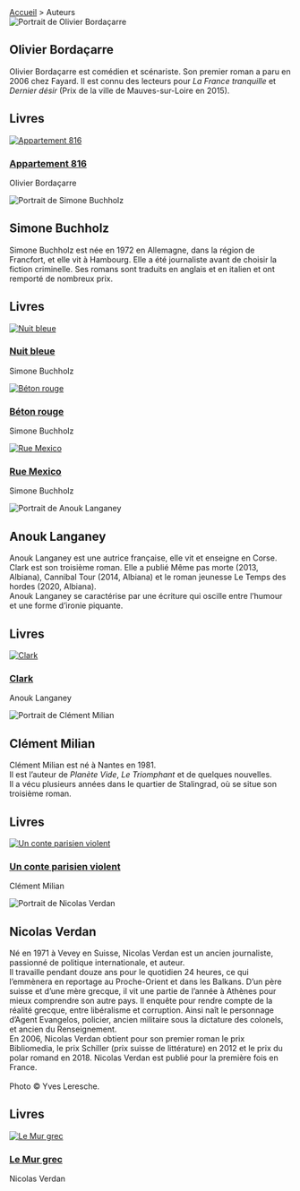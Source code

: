 
<div className="contributors-page">
  <nav className="breadcrumbs">
    <a href="/">Accueil</a> > <span className="current">Auteurs</span>
  </nav>

  <div className="contributors">
    <article className="contributor">
      <div className="contributor-portrait">
        <img
          src={BordacarreImage}
          alt="Portrait de Olivier Bordaçarre"
          className="contributor-portrait-image"
        />
      </div>
      <h1 className="contributor-name">Olivier Bordaçarre</h1>
      <p className="contributor-bio">
        Olivier Bordaçarre est comédien et scénariste. Son premier roman a paru en 2006 chez Fayard. Il est connu des
        lecteurs pour <em>La France tranquille</em> et <em>Dernier désir</em> (Prix de la ville de Mauves-sur-Loire en
        2015).
      </p>
      <h2 className="contributor-books-title">Livres</h2>
      <div className="contributor-books-products">
        <article className="contributor-books-product">
          <a href="/fr/p/appartement-816">
            <img
              src="/appartement-816.cover.jpg"
              alt="Appartement 816"
              className="contributor-books-product-cover"
            />
          </a>
          <h1 className="contributor-books-product-title">
            <a href="/fr/p/appartement-816">Appartement 816</a>
          </h1>
          <p className="contributor-books-product-author">Olivier Bordaçarre</p>
        </article>
      </div>
    </article>
    <article className="contributor">
      <div className="contributor-portrait">
        <img
          src={BuchholzImage}
          alt="Portrait de Simone Buchholz"
          className="contributor-portrait-image"
        />
      </div>
      <h1 className="contributor-name">Simone Buchholz</h1>
      <p className="contributor-bio">
        Simone Buchholz est née en 1972 en Allemagne, dans la région de
        Francfort, et elle vit à Hambourg. Elle a été journaliste avant de
        choisir la fiction criminelle. Ses romans sont traduits en anglais et
        en italien et ont remporté de nombreux prix.
      </p>
      <h2 className="contributor-books-title">Livres</h2>
      <div className="contributor-books-products">
        <article className="contributor-books-product">
          <a href="/fr/p/nuit-bleue">
            <img
              src="/nuit-bleue.cover.jpg"
              alt="Nuit bleue"
              className="contributor-books-product-cover"
            />
          </a>
          <h1 className="contributor-books-product-title">
            <a href="/fr/p/nuit-bleue">Nuit bleue</a>
          </h1>
          <p className="contributor-books-product-author">Simone Buchholz</p>
        </article>
        <article className="contributor-books-product">
          <a href="/fr/p/beton-rouge">
            <img
              src="/beton-rouge.cover.jpg"
              alt="Béton rouge"
              className="contributor-books-product-cover"
            />
          </a>
          <h1 className="contributor-books-product-title">
            <a href="/fr/p/beton-rouge">Béton rouge</a>
          </h1>
          <p className="contributor-books-product-author">Simone Buchholz</p>
        </article>
        <article className="contributor-books-product">
          <a href="/fr/p/rue-mexico">
            <img
              src="/rue-mexico.cover.jpg"
              alt="Rue Mexico"
              className="contributor-books-product-cover"
            />
          </a>
          <h1 className="contributor-books-product-title">
            <a href="/fr/p/rue-mexico">Rue Mexico</a>
          </h1>
          <p className="contributor-books-product-author">Simone Buchholz</p>
        </article>
      </div>
    </article>
    <article className="contributor">
      <div className="contributor-portrait">
        <img
          src={LanganeyImage}
          alt="Portrait de Anouk Langaney"
          className="contributor-portrait-image"
        />
      </div>
      <h1 className="contributor-name">Anouk Langaney</h1>
      <p className="contributor-bio">
        Anouk Langaney est une autrice française, elle vit et enseigne en Corse.<br />
        Clark est son troisième roman. Elle a publié Même pas morte (2013,
        Albiana), Cannibal Tour (2014, Albiana) et le roman jeunesse Le Temps
        des hordes (2020, Albiana).<br />
        Anouk Langaney se caractérise par une écriture qui oscille entre
        l’humour et une forme d’ironie piquante.<br />
      </p>
      <h2 className="contributor-books-title">Livres</h2>
      <div className="contributor-books-products">
        <article className="contributor-books-product">
          <a href="/fr/p/clark">
            <img
              src="/clark.cover.jpg"
              alt="Clark"
              className="contributor-books-product-cover"
            />
          </a>
          <h1 className="contributor-books-product-title">
            <a href="/fr/p/clark">Clark</a>
          </h1>
          <p className="contributor-books-product-author">Anouk Langaney</p>
        </article>
      </div>
    </article>
    <article className="contributor">
      <div className="contributor-portrait">
        <img
          src={MilianImage}
          alt="Portrait de Clément Milian"
          className="contributor-portrait-image"
        />
      </div>
      <h1 className="contributor-name">Clément Milian</h1>
      <p className="contributor-bio">
        Clément Milian est né à Nantes en 1981.<br />
        Il est l’auteur de <em>Planète Vide</em>, <em>Le Triomphant</em> et de quelques nouvelles.<br />
        Il a vécu plusieurs années dans le quartier de Stalingrad, où se situe son troisième roman.<br />
      </p>
      <h2 className="contributor-books-title">Livres</h2>
      <div className="contributor-books-products">
        <article className="contributor-books-product">
          <a href="/fr/p/un-conte-parisien-violent">
            <img
              src="/un-conte-parisien-violent.cover.jpg"
              alt="Un conte parisien violent"
              className="contributor-books-product-cover"
            />
          </a>
          <h1 className="contributor-books-product-title">
            <a href="/fr/p/un-conte-parisien-violent">Un conte parisien violent</a>
          </h1>
          <p className="contributor-books-product-author">Clément Milian</p>
        </article>
      </div>
    </article>
    <article className="contributor">
      <div className="contributor-portrait">
        <img
          src={VerdanImage}
          alt="Portrait de Nicolas Verdan"
          className="contributor-portrait-image"
        />
      </div>
      <h1 className="contributor-name">Nicolas Verdan</h1>
        <p className="contributor-bio">
          Né en 1971 à Vevey en Suisse, Nicolas Verdan est un ancien journaliste, passionné
          de politique internationale, et auteur.<br />
          Il travaille pendant douze ans pour le quotidien 24 heures, ce qui l’emmènera en
          reportage au Proche-Orient et dans les Balkans. D’un père suisse et d’une mère grecque,
          il vit une partie de l’année à Athènes pour mieux comprendre son autre pays. Il enquête
          pour rendre compte de la réalité grecque, entre libéralisme et corruption. Ainsi naît
          le personnage d’Agent Evangelos, policier, ancien militaire sous la dictature des colonels,
          et ancien du Renseignement.<br />
          En 2006, Nicolas Verdan obtient pour son premier roman le prix Bibliomedia, le prix Schiller
          (prix suisse de littérature) en 2012 et le prix du polar romand en 2018. Nicolas Verdan est
          publié pour la première fois en France.<br /><br />
          Photo © Yves Leresche.
        </p>
        <h2 className="contributor-books-title">Livres</h2>
      <div className="contributor-books-products">
        <article className="contributor-books-product">
          <a href="/fr/p/le-mur-grec">
            <img
              src="/le-mur-grec.cover.jpg"
              alt="Le Mur grec"
              className="contributor-books-product-cover"
            />
          </a>
          <h1 className="contributor-books-product-title">
            <a href="/fr/p/le-mur-grec">Le Mur grec</a>
          </h1>
          <p className="contributor-books-product-author">Nicolas Verdan</p>
        </article>
      </div>
    </article>

  </div>
</div>

